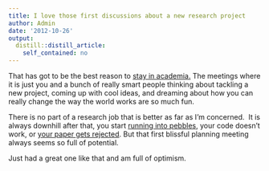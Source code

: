 ```yaml
---
title: I love those first discussions about a new research project
author: Admin
date: '2012-10-26'
output:
  distill::distill_article:
    self_contained: no
---
```


That has got to be the best reason to <a href="http://simplystatistics.org/post/28335633068/why-im-staying-in-academia" target="_blank">stay in academia.</a> The meetings where it is just you and a bunch of really smart people thinking about tackling a new project, coming up with cool ideas, and dreaming about how you can really change the way the world works are so much fun.

There is no part of a research job that is better as far as I&#8217;m concerned.  It is always downhill after that, you start <a href="http://simplystatistics.org/post/31281359451/the-pebbles-of-academia" target="_blank">running into pebbles</a>, your code doesn&#8217;t work, or <a href="http://simplystatistics.org/post/26977029850/my-worst-recent-experience-with-peer-review" target="_blank">your paper gets rejected</a>. But that first blissful planning meeting always seems so full of potential.

Just had a great one like that and am full of optimism.  
